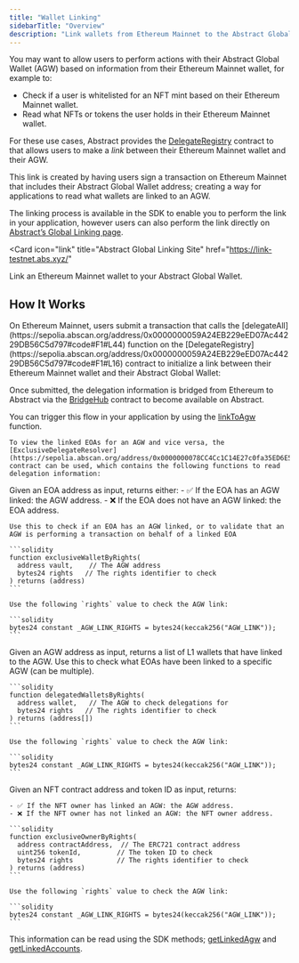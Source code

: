 ```yaml
---
title: "Wallet Linking"
sidebarTitle: "Overview"
description: "Link wallets from Ethereum Mainnet to the Abstract Global Wallet."
---
```


You may want to allow users to perform actions with their Abstract Global Wallet (AGW) based on information from their Ethereum Mainnet wallet, for example to:

- Check if a user is whitelisted for an NFT mint based on their Ethereum Mainnet wallet.
- Read what NFTs or tokens the user holds in their Ethereum Mainnet wallet.

For these use cases, Abstract provides the [DelegateRegistry](https://sepolia.abscan.org/address/0x0000000059A24EB229eED07Ac44229DB56C5d797#code#F1#L16) contract to that allows users to make a *link* between their Ethereum Mainnet wallet and their AGW.

This link is created by having users sign a transaction on Ethereum Mainnet that includes their Abstract Global Wallet address; creating a way for applications to read what wallets are linked to an AGW.

The linking process is available in the SDK to enable you to perform the link in your application, however users can also
perform the link directly on [Abstract&rsquo;s Global Linking page](https://link-testnet.abs.xyz/).

<Card
  icon="link"
  title="Abstract Global Linking Site"
  href="https://link-testnet.abs.xyz/"
>
  Link an Ethereum Mainnet wallet to your Abstract Global Wallet.
</Card>

## How It Works

<Steps>
  <Step title="Link wallets">
    On Ethereum Mainnet, users submit a transaction that calls the [delegateAll](https://sepolia.abscan.org/address/0x0000000059A24EB229eED07Ac44229DB56C5d797#code#F1#L44) function on the
    [DelegateRegistry](https://sepolia.abscan.org/address/0x0000000059A24EB229eED07Ac44229DB56C5d797#code#F1#L16) contract to initialize a link between their Ethereum Mainnet wallet and their Abstract Global Wallet:

Once submitted, the delegation information is bridged from Ethereum to Abstract via the [BridgeHub](https://sepolia.abscan.org/address/0x35A54c8C757806eB6820629bc82d90E056394C92) 
contract to become available on Abstract.

You can trigger this flow in your application by using the [linkToAgw](/abstract-global-wallet/agw-client/wallet-linking/linkToAgw) function.


  </Step>
  <Step title="Check linked wallets">
  
    To view the linked EOAs for an AGW and vice versa, the [ExclusiveDelegateResolver](https://sepolia.abscan.org/address/0x0000000078CC4Cc1C14E27c0fa35ED6E5E58825D#code#F1#L19)
    contract can be used, which contains the following functions to read delegation information:

<AccordionGroup>
  <Accordion title="exclusiveWalletByRights">
    Given an EOA address as input, returns either:
    - ✅ If the EOA has an AGW linked: the AGW address.
    - ❌ If the EOA does not have an AGW linked: the EOA address.

    Use this to check if an EOA has an AGW linked, or to validate that an AGW is performing a transaction on behalf of a linked EOA 
    
    ```solidity
    function exclusiveWalletByRights(
      address vault,    // The AGW address
      bytes24 rights   // The rights identifier to check
    ) returns (address)
    ```

    Use the following `rights` value to check the AGW link:

    ```solidity
    bytes24 constant _AGW_LINK_RIGHTS = bytes24(keccak256("AGW_LINK"));
    ```

  </Accordion>

  <Accordion title="delegatedWalletsByRights">
    Given an AGW address as input, returns a list of L1 wallets that have linked to the AGW.
    Use this to check what EOAs have been linked to a specific AGW (can be multiple).

    ```solidity
    function delegatedWalletsByRights(
      address wallet,   // The AGW to check delegations for
      bytes24 rights   // The rights identifier to check
    ) returns (address[])
    ```

    Use the following `rights` value to check the AGW link:

    ```solidity
    bytes24 constant _AGW_LINK_RIGHTS = bytes24(keccak256("AGW_LINK"));
    ```
  </Accordion>

  <Accordion title="exclusiveOwnerByRights">
    Given an NFT contract address and token ID as input, returns:

    - ✅ If the NFT owner has linked an AGW: the AGW address.
    - ❌ If the NFT owner has not linked an AGW: the NFT owner address.

    ```solidity
    function exclusiveOwnerByRights(
      address contractAddress,  // The ERC721 contract address
      uint256 tokenId,         // The token ID to check
      bytes24 rights           // The rights identifier to check
    ) returns (address)
    ```
    
    Use the following `rights` value to check the AGW link:

    ```solidity
    bytes24 constant _AGW_LINK_RIGHTS = bytes24(keccak256("AGW_LINK"));
    ```
  </Accordion>
</AccordionGroup>

This information can be read using the SDK methods; [getLinkedAgw](/abstract-global-wallet/agw-client/wallet-linking/getLinkedAgw) and [getLinkedAccounts](/abstract-global-wallet/agw-client/wallet-linking/getLinkedAccounts).

</Step>
</Steps>
